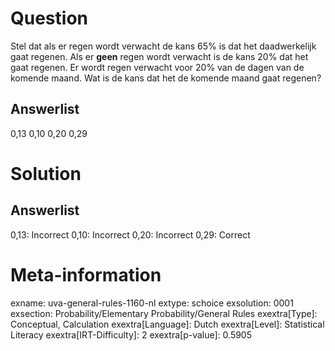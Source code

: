 Question
========

Stel dat als er regen wordt verwacht de kans 65% is dat het
daadwerkelijk gaat regenen. Als er **geen** regen wordt verwacht is de
kans 20% dat het gaat regenen. Er wordt regen verwacht voor 20% van de
dagen van de komende maand. Wat is de kans dat het de komende maand gaat
regenen?

Answerlist
----------

0,13
0,10
0,20
0,29

Solution
========

Answerlist
----------

0,13: Incorrect
0,10: Incorrect
0,20: Incorrect
0,29: Correct

Meta-information
================
exname: uva-general-rules-1160-nl
extype: schoice
exsolution: 0001
exsection: Probability/Elementary Probability/General Rules 
exextra[Type]: Conceptual, Calculation
exextra[Language]: Dutch
exextra[Level]: Statistical Literacy
exextra[IRT-Difficulty]: 2
exextra[p-value]: 0.5905
